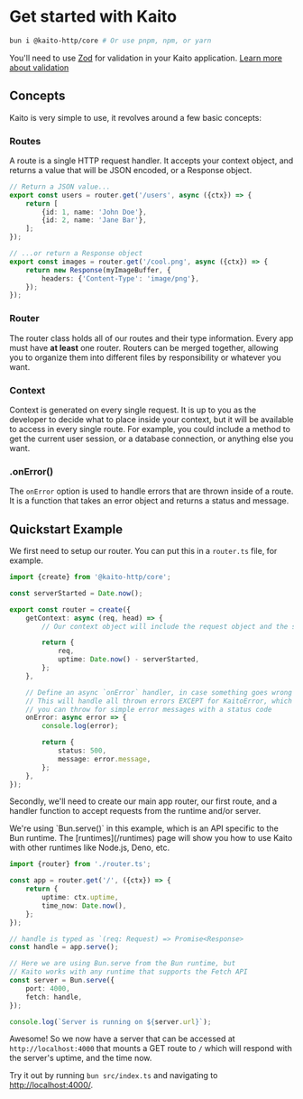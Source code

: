 
# Get started with Kaito

```bash
bun i @kaito-http/core # Or use pnpm, npm, or yarn
```

You'll need to use [Zod](https://zod.dev/) for validation in your Kaito application. [Learn more about validation](/documentation/validation)

## Concepts

Kaito is very simple to use, it revolves around a few basic concepts:

### Routes

A route is a single HTTP request handler. It accepts your context object, and returns a value that will be JSON encoded, or a Response object.

```ts
// Return a JSON value...
export const users = router.get('/users', async ({ctx}) => {
	return [
		{id: 1, name: 'John Doe'},
		{id: 2, name: 'Jane Bar'},
	];
});

// ...or return a Response object
export const images = router.get('/cool.png', async ({ctx}) => {
	return new Response(myImageBuffer, {
		headers: {'Content-Type': 'image/png'},
	});
});
```

### Router

The router class holds all of our routes and their type information. Every app must have **at least** one router. Routers can be merged together, allowing you to organize them into different files by responsibility or whatever you want.

### Context

Context is generated on every single request. It is up to you as the developer to decide what to place inside your context, but it will be available to access in every single route. For example, you could include a method to get the current user session, or a database connection, or anything else you want.

### .onError()

The `onError` option is used to handle errors that are thrown inside of a route. It is a function that takes an error object and returns a status and message.

## Quickstart Example

We first need to setup our router. You can put this in a `router.ts` file, for example.

```typescript
import {create} from '@kaito-http/core';

const serverStarted = Date.now();

export const router = create({
	getContext: async (req, head) => {
		// Our context object will include the request object and the server uptime.

		return {
			req,
			uptime: Date.now() - serverStarted,
		};
	},

	// Define an async `onError` handler, in case something goes wrong inside of the route
	// This will handle all thrown errors EXCEPT for KaitoError, which is a special error type
	// you can throw for simple error messages with a status code
	onError: async error => {
		console.log(error);

		return {
			status: 500,
			message: error.message,
		};
	},
});
```

Secondly, we'll need to create our main app router, our first route, and a handler function to accept requests from the runtime and/or server.

<Callout>
	We're using `Bun.serve()` in this example, which is an API specific to the Bun runtime. The [runtimes](/runtimes) page
	will show you how to use Kaito with other runtimes like Node.js, Deno, etc.
</Callout>

```typescript
import {router} from './router.ts';

const app = router.get('/', ({ctx}) => {
	return {
		uptime: ctx.uptime,
		time_now: Date.now(),
	};
});

// handle is typed as `(req: Request) => Promise<Response>
const handle = app.serve();

// Here we are using Bun.serve from the Bun runtime, but
// Kaito works with any runtime that supports the Fetch API
const server = Bun.serve({
	port: 4000,
	fetch: handle,
});

console.log(`Server is running on ${server.url}`);
```

Awesome! So we now have a server that can be accessed at `http://localhost:4000` that mounts a GET route to `/` which will respond with the server's uptime, and the time now.

Try it out by running `bun src/index.ts` and navigating to [http://localhost:4000/](http://localhost:4000/).
